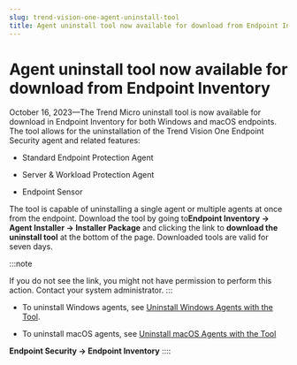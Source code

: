 ```yaml
---
slug: trend-vision-one-agent-uninstall-tool
title: Agent uninstall tool now available for download from Endpoint Inventory
---
```

# Agent uninstall tool now available for download from Endpoint Inventory

October 16, 2023—The Trend Micro uninstall tool is now available for download in Endpoint Inventory for both Windows and macOS endpoints. The tool allows for the uninstallation of the Trend Vision One Endpoint Security agent and related features:

- Standard Endpoint Protection Agent

- Server & Workload Protection Agent

- Endpoint Sensor

The tool is capable of uninstalling a single agent or multiple agents at once from the endpoint. Download the tool by going to**Endpoint Inventory → Agent Installer → Installer Package** and clicking the link to **download the uninstall tool** at the bottom of the page. Downloaded tools are valid for seven days.

:::note

If you do not see the link, you might not have permission to perform this action. Contact your system administrator.
:::

- To uninstall Windows agents, see [Uninstall Windows Agents with the Tool](uninstall-windows-agents-tool.mdx).

- To uninstall macOS agents, see [Uninstall macOS Agents with the Tool](uninstall-macos-agents-tool.mdx)

**Endpoint Security → Endpoint Inventory**
::::
